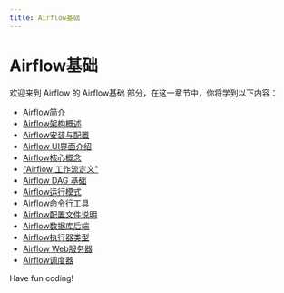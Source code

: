 ```yaml
---
title: Airflow基础
---
```


# Airflow基础

欢迎来到 Airflow 的 Airflow基础 部分，在这一章节中，你将学到以下内容：

- [Airflow简介](./0-introduction-to-airflow.mdx)
- [Airflow架构概述](./1-overview-of-airflow-architecture.mdx)
- [Airflow安装与配置](./2-airflow-installation-and-configuration.mdx)
- [Airflow UI界面介绍](./3-airflow-ui-interface-introduction.mdx)
- [Airflow核心概念](./4-airflow-core-concepts.mdx)
- ["Airflow 工作流定义"](./5-airflow-workflow-definition.mdx)
- [Airflow DAG 基础](./6-airflow-dag-foundation.mdx)
- [Airflow运行模式](./7-airflow-mode-of-operation.mdx)
- [Airflow命令行工具](./8-airflow-command-line-tool.mdx)
- [Airflow配置文件说明](./9-airflow-profile-description.mdx)
- [Airflow数据库后端](./10-airflow-database-backend.mdx)
- [Airflow执行器类型](./11-airflow-actuator-type.mdx)
- [Airflow Web服务器](./12-airflow-web-server.mdx)
- [Airflow调度器](./13-airflow-scheduler.mdx)

Have fun coding!